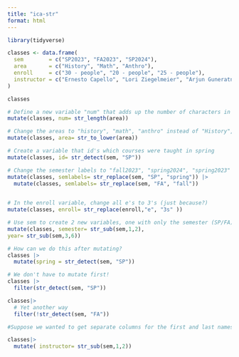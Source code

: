 ```yaml
---
title: "ica-str"
format: html
---
```


```r
library(tidyverse)

classes <- data.frame(
  sem        = c("SP2023", "FA2023", "SP2024"),
  area       = c("History", "Math", "Anthro"),
  enroll     = c("30 - people", "20 - people", "25 - people"),
  instructor = c("Ernesto Capello", "Lori Ziegelmeier", "Arjun Guneratne")
)

classes
```

```r
# Define a new variable "num" that adds up the number of characters in the area label
mutate(classes, num= str_length(area))
```

```r
# Change the areas to "history", "math", "anthro" instead of "History", "Math", "Anthro"
mutate(classes, area= str_to_lower(area))
```

```r
# Create a variable that id's which courses were taught in spring
mutate(classes, id= str_detect(sem, "SP"))
```

```r
# Change the semester labels to "fall2023", "spring2024", "spring2023"
mutate(classes, semlabels= str_replace(sem, "SP", "spring")) |>
  mutate(classes, semlabels= str_replace(sem, "FA", "fall"))
  
```

```r
# In the enroll variable, change all e's to 3's (just because?)
mutate(classes, enroll= str_replace(enroll,"e", "3s" ))
```

```r
# Use sem to create 2 new variables, one with only the semester (SP/FA) and 1 with the year
mutate(classes, semester= str_sub(sem,1,2),
year= str_sub(sem,3,6))
```
```r
# How can we do this after mutating?
classes |> 
  mutate(spring = str_detect(sem, "SP"))
```

```r
# We don't have to mutate first!
classes |> 
  filter(str_detect(sem, "SP"))
```

```r
classes|>
  # Yet another way
  filter(!str_detect(sem, "FA"))
```

```r
#Suppose we wanted to get separate columns for the first and last names of each course instructor in classes. Try doing this using str_sub(). But don’t try too long! Explain what trouble you ran into.

classes|> 
  mutate( instructor= str_sub(sem,1,2))
```


